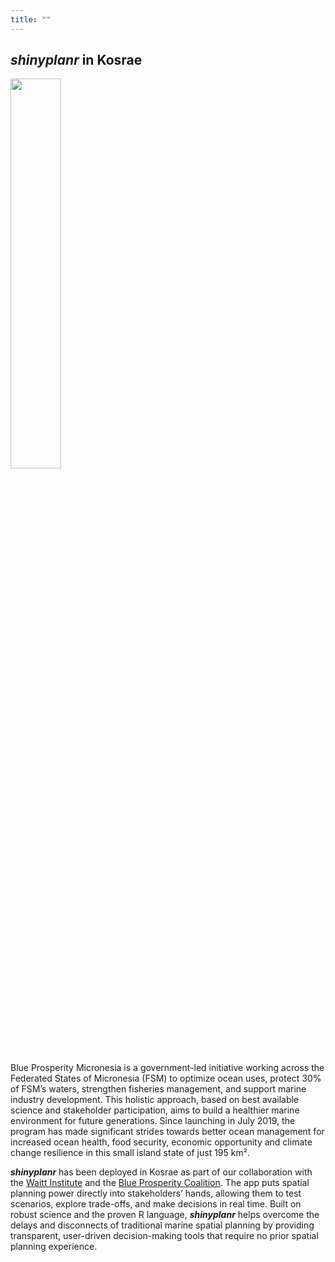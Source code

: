 ```yaml
---
title: ""
---
```


## *shinyplanr* in Kosrae

![](images/WaittUQ.jpg){.float-right .lightbox width=40%}

Blue Prosperity Micronesia is a government-led initiative working across the Federated States of Micronesia (FSM) to optimize ocean uses, protect 30% of FSM's waters, strengthen fisheries management, and support marine industry development. This holistic approach, based on best available science and stakeholder participation, aims to build a healthier marine environment for future generations. Since launching in July 2019, the program has made significant strides towards better ocean management for increased ocean health, food security, economic opportunity and climate change resilience in this small island state of just 195 km².

**_shinyplanr_** has been deployed in Kosrae as part of our collaboration with the [Waitt Institute](https://www.waittinstitute.org) and the [Blue Prosperity Coalition](https://www.blueprosperity.org). The app puts spatial planning power directly into stakeholders' hands, allowing them to test scenarios, explore trade-offs, and make decisions in real time. Built on robust science and the proven R language, **_shinyplanr_** helps overcome the delays and disconnects of traditional marine spatial planning by providing transparent, user-driven decision-making tools that require no prior spatial planning experience.
